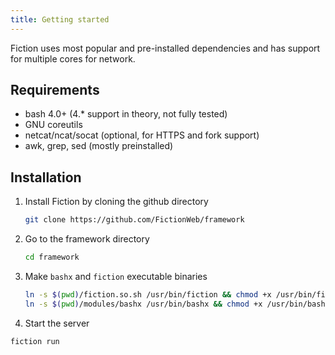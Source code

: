 ```yaml
---
title: Getting started
---
```


Fiction uses most popular and pre-installed dependencies and has support for multiple cores for network. 

## Requirements 

- bash 4.0+ (4.* support in theory, not fully tested)
- GNU coreutils
- netcat/ncat/socat (optional, for HTTPS and fork support)
- awk, grep, sed (mostly preinstalled)

## Installation

<Steps>

1. Install Fiction by cloning the github directory

   ```sh
   git clone https://github.com/FictionWeb/framework
   ```

2. Go to the framework directory 

    ```sh 
    cd framework
    ```

3. Make `bashx` and `fiction` executable binaries

   ```sh
   ln -s $(pwd)/fiction.so.sh /usr/bin/fiction && chmod +x /usr/bin/fiction
   ln -s $(pwd)/modules/bashx /usr/bin/bashx && chmod +x /usr/bin/bashx
   ```

4. Start the server
  
  ```sh 
  fiction run
  ```

</Steps>